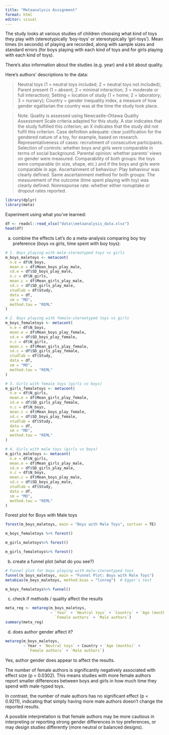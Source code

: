 ```yaml
---
title: "Metaanalysis Assignment"
format: html
editor: visual
---
```


The study looks at various studies of children choosing what kind of toys they play with (stereotypically 'boy-toys' or stereotypically 'girl-toys'). Mean times (in seconds) of playing are recorded, along with sample sizes and standard errors (for boys playing with each kind of toys and for girls playing with each kind of toys).

There's also information about the studies (e.g. year) and a bit about quality.

Here's authors' descriptions to the data:

> Neutral toys (1 = neutral toys included; 2 = neutral toys not included); Parent present (1 = absent; 2 = minimal interaction; 3 = moderate or full interaction); Setting = location of study (1 = home; 2 = laboratory; 3 = nursery); Country = gender inequality index, a measure of how gender egalitarian the country was at the time the study took place.

> Note. Quality is assessed using Newcastle–Ottawa Quality Assessment Scale criteria adapted for this study. A star indicates that the study fulfilled this criterion; an X indicates that the
study did not fulfil this criterion. 
Case definition adequate: clear justification for the gendered nature of a toy, for example, based on research. 
Representativeness of cases: recruitment of consecutive participants. 
Selection of controls: whether boys and girls were comparable in terms of social background.
Parental opinion: whether parents' views on gender were measured.
Comparability of both groups: the toys were comparable (in size, shape, etc.) and if the boys and girls were comparable in age. 
Ascertainment of behaviour: Play behaviour was clearly defined. 
Same ascertainment method for both groups: The measurement of the outcome (time spent playing with toy) was clearly defined. 
Nonresponse rate: whether either nonuptake or dropout rates reported.

```r
library(dplyr)
library(meta)
```

Experiment using what you've learned:

```r
df <- readxl::read_xlsx("data\\metaanalysis_data.xlsx")
head(df)
```

a) combine the effects
Let’s do a meta-analysis comparing boy toy preference (boys vs girls, time spent with boy toys):


```r
# 1. Boys playing with male-stereotyped toys vs girls
m_boys_maletoys <- metacont(
  n.e = df$N_boys,
  mean.e = df$Mean_boys_play_male,
  sd.e = df$SD_boys_play_male,
  n.c = df$N_girls,
  mean.c = df$Mean_girls_play_male,
  sd.c = df$SD_girls_play_male,
  studlab = df$Study,
  data = df,
  sm = "MD",
  method.tau = "REML"
)

# 2. Boys playing with female-stereotyped toys vs girls
m_boys_femaletoys <- metacont(
  n.e = df$N_boys,
  mean.e = df$Mean_boys_play_female,
  sd.e = df$SD_boys_play_female,
  n.c = df$N_girls,
  mean.c = df$Mean_girls_play_female,
  sd.c = df$SD_girls_play_female,
  studlab = df$Study,
  data = df,
  sm = "MD",
  method.tau = "REML"
)

# 3. Girls with female toys (girls vs boys)
m_girls_femaletoys <- metacont(
  n.e = df$N_girls,
  mean.e = df$Mean_girls_play_female,
  sd.e = df$SD_girls_play_female,
  n.c = df$N_boys,
  mean.c = df$Mean_boys_play_female,
  sd.c = df$SD_boys_play_female,
  studlab = df$Study,
  data = df,
  sm = "MD",
  method.tau = "REML"
)

# 4. Girls with male toys (girls vs boys)
m_girls_maletoys <- metacont(
  n.e = df$N_girls,
  mean.e = df$Mean_girls_play_male,
  sd.e = df$SD_girls_play_male,
  n.c = df$N_boys,
  mean.c = df$Mean_boys_play_male,
  sd.c = df$SD_boys_play_male,
  studlab = df$Study,
  data = df,
  sm = "MD",
  method.tau = "REML"
)

```


Forest plot for Boys with Male toys
```r
forest(m_boys_maletoys, main = "Boys with Male Toys", sortvar = TE)

```
```r
m_boys_femaletoys %>% forest()
```

```r
m_girls_maletoys%>% forest()
```


```r
m_girls_femaletoys%>% forest()
```


b) create a funnel plot (what do you see?)

```r
# Funnel plot for boys playing with male-stereotyped toys
funnel(m_boys_maletoys, main = "Funnel Plot: Boys with Male Toys")
metabias(m_boys_maletoys, method.bias = "linreg")  # Egger's test

```

```r
m_boys_femaletoys%>% funnel()
```


c) check if methods / quality affect the results


```r
meta_reg <- metareg(m_boys_maletoys,
                    ~ `Year` + `Neutral toys` + `Country` + `Age (months)` +
                      `Female authors` + `Male authors`)
summary(meta_reg)

```

d) does author gender affect it?

```r

metareg(m_boys_maletoys,
        ~ Year + `Neutral toys` + Country + `Age (months)` + 
          `Female authors` + `Male authors`)
```
Yes, author gender does appear to affect the results.

The number of female authors is significantly negatively associated with effect size (p = 0.0302). This means studies with more female authors report smaller differences between boys and girls in how much time they spend with male-typed toys.

In contrast, the number of male authors has no significant effect (p = 0.9211), indicating that simply having more male authors doesn't change the reported results.

A possible interpretation is that female authors may be more cautious in interpreting or reporting strong gender differences in toy preferences, or may design studies differently (more neutral or balanced designs).
